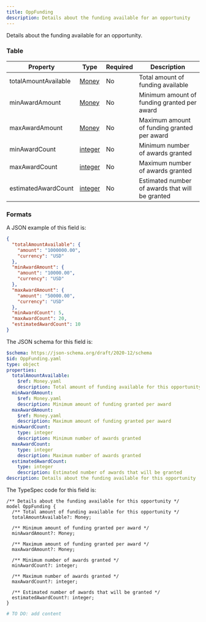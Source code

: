 ```yaml
---
title: OppFunding
description: Details about the funding available for an opportunity
---
```



Details about the funding available for an opportunity.

### Table

| Property             | Type                                       | Required | Description                                     |
| -------------------- | ------------------------------------------ | -------- | ----------------------------------------------- |
| totalAmountAvailable | [Money](/protocol/fields/money)            | No       | Total amount of funding available               |
| minAwardAmount       | [Money](/protocol/fields/money)            | No       | Minimum amount of funding granted per award     |
| maxAwardAmount       | [Money](/protocol/fields/money)            | No       | Maximum amount of funding granted per award     |
| minAwardCount        | [integer](/protocol/types/numeric#integer) | No       | Minimum number of awards granted                |
| maxAwardCount        | [integer](/protocol/types/numeric#integer) | No       | Maximum number of awards granted                |
| estimatedAwardCount  | [integer](/protocol/types/numeric#integer) | No       | Estimated number of awards that will be granted |

### Formats

<Tabs>
  <TabItem label="Example">

A JSON example of this field is:

```json
{
  "totalAmountAvailable": {
    "amount": "1000000.00",
    "currency": "USD"
  },
  "minAwardAmount": {
    "amount": "10000.00",
    "currency": "USD"
  },
  "maxAwardAmount": {
    "amount": "50000.00",
    "currency": "USD"
  },
  "minAwardCount": 5,
  "maxAwardCount": 20,
  "estimatedAwardCount": 10
}
```

  </TabItem>

  <TabItem label="JSON Schema">

The JSON schema for this field is:

```yaml
$schema: https://json-schema.org/draft/2020-12/schema
$id: OppFunding.yaml
type: object
properties:
  totalAmountAvailable:
    $ref: Money.yaml
    description: Total amount of funding available for this opportunity
  minAwardAmount:
    $ref: Money.yaml
    description: Minimum amount of funding granted per award
  maxAwardAmount:
    $ref: Money.yaml
    description: Maximum amount of funding granted per award
  minAwardCount:
    type: integer
    description: Minimum number of awards granted
  maxAwardCount:
    type: integer
    description: Maximum number of awards granted
  estimatedAwardCount:
    type: integer
    description: Estimated number of awards that will be granted
description: Details about the funding available for this opportunity
```

  </TabItem>

  <TabItem label="TypeSpec">

The TypeSpec code for this field is:

```tsp
/** Details about the funding available for this opportunity */
model OppFunding {
  /** Total amount of funding available for this opportunity */
  totalAmountAvailable?: Money;

  /** Minimum amount of funding granted per award */
  minAwardAmount?: Money;

  /** Maximum amount of funding granted per award */
  maxAwardAmount?: Money;

  /** Minimum number of awards granted */
  minAwardCount?: integer;

  /** Maximum number of awards granted */
  maxAwardCount?: integer;

  /** Estimated number of awards that will be granted */
  estimatedAwardCount?: integer;
}
```

  </TabItem>

  <TabItem label="Python">

```python
# TO DO: add content
```

  </TabItem>
</Tabs>
